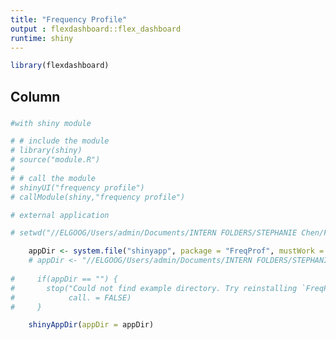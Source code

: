 ```yaml
---
title: "Frequency Profile"
output : flexdashboard::flex_dashboard
runtime: shiny
---
```


```r
library(flexdashboard)
```

Column {data-width=650}
-----------------------------------------------------------------------

### 

```r
#with shiny module

# # include the module
# library(shiny)
# source("module.R")
#     
# # call the module
# shinyUI("frequency profile")
# callModule(shiny,"frequency profile")

# external application 

# setwd("//ELGOOG/Users/admin/Documents/INTERN FOLDERS/STEPHANIE Chen/FreqProf_sc/inst/shinyapp")

    appDir <- system.file("shinyapp", package = "FreqProf", mustWork = TRUE)
    # appDir <- "//ELGOOG/Users/admin/Documents/INTERN FOLDERS/STEPHANIE Chen/FreqProf/inst/shinyapp"
    
#     if(appDir == "") {
#       stop("Could not find example directory. Try reinstalling `FreqProf`"
#            call. = FALSE)
#     }

    shinyAppDir(appDir = appDir)
```
